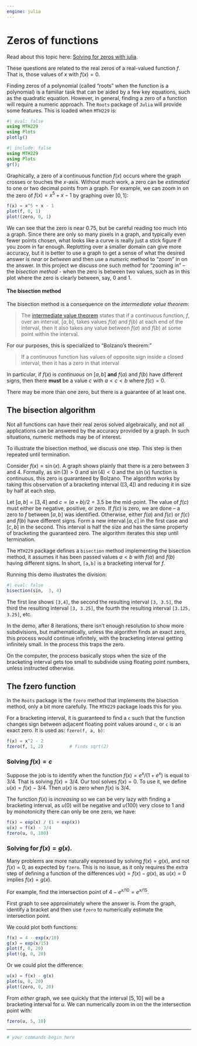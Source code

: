 ```yaml
---
engine: julia
---
```

# Zeros of functions

Read about this topic here: [Solving for zeros with julia](http://mth229.github.io/zeros.html).

These questions are related to the real zeros of a
real-valued function $f$. That is, those values of $x$ with
$f(x)=0$.

Finding zeros of a polynomial (called "roots" when the function is a
polynomial) is a familiar task that can be aided by a few key
equations, such as the quadratic equation. However, in general,
finding a zero of a function will require a numeric approach.  The
`Roots` package of `Julia` will provide some features. This is loaded
when `MTH229` is:


```julia
#| eval: false
using MTH229
using Plots
plotly()
```

```julia
#| include: false
using MTH229
using Plots
gr();
```


Graphically, a zero of a continuous function $f(x)$ occurs where the
graph crosses or touches the $x$-axis. Without much work, a zero can
be *estimated* to one or two decimal points from a graph. For example,
we can zoom in on the zero of $f(x) = x^5 + x - 1$ by graphing over
$[0,1]$:

```julia
f(x) = x^5 + x - 1
plot(f, 0, 1)
plot!(zero, 0, 1)
```

We can see that the zero is near $0.75$, but be careful reading too
much into a graph. Since there are only so many pixels in a graph, and
typically even fewer points chosen, what looks like a curve is really
just a stick figure if you zoom in far enough. Replotting over a
smaller domain can give more accuracy, but it is better to use a graph
to get a sense of what the desired answer is *near* or *between*  and then use a
*numeric* method to "zoom" in on the answer. In this project we
discuss one such method for "zooming in" – the *bisection method* - when the zero is between two values, such as in this plot where the zero is clearly between, say, $0$ and $1$.


#### The bisection method

The  bisection method is a consequence on the *intermediate value theorem*:

> The
> [intermediate value theorem](https://en.wikipedia.org/wiki/Intermediate_value_theorem)
> states that if a continuous function, $f$, over an interval, $[a, b]$,
> takes values $f(a)$ and $f(b)$ at each end of the
> interval, then it also takes any value between $f(a)$ and $f(b)$ at
> some point within the interval.



For our purposes, this is specialized to "Bolzano's theorem:"

> If a continuous function has values of opposite sign inside a closed interval, then it has a zero in that interval

In particular, if $f(x)$ is *continuous* on $[a,b]$ **and** $f(a)$ and
$f(b)$ have different signs, then there **must** be a value $c$ with
$a < c < b$ where $f(c) = 0$.


There may be more than one zero, but there is a guarantee of at least one.

## The bisection algorithm

Not all functions can have their real zeros solved algebraically, and
not all applications can be answered by the accuracy provided by a
graph. In such situations, numeric methods may be of interest.

To illustrate the bisection method, we discuss one step. This step is then repeated until termination.

Consider $f(x) = \sin(x)$. A graph shows plainly that there is a zero between $3$ and $4$. Formally, as $\sin(3) > 0$ and $\sin(4) < 0$ and the $\sin(x)$ function is continuous, this zero is guaranteed by Bolzano. The algorithm works by taking this observation of a bracketing interval ($[3,4]$) and reducing it in size by half at each step.

Let $[a,b] = [3,4]$ and $c = (a+b)/2 = 3.5$ be the mid-point. The value of $f(c)$ must either be negative, positive, or zero. If $f(c)$ is zero, we are done -- a zero to $f$ between $[a,b]$ was identified. Otherwise, either $f(a)$ and $f(c)$ or $f(c)$ and $f(b)$ have different signs. Form a new interval $[a,c]$ in the first case and $[c,b]$ in the second. This interval is half the size and has the same property of bracketing the guaranteed zero. The algorithm iterates this step until termination.

The `MTH229` package defines a `bisection` method implementing the
bisection method, it assumes it has been passed values $a < b$ with
$f(a)$ and $f(b)$ having different signs. In short, `[a,b]` is a
bracketing interval for $f$.


Running this demo illustrates the division:

```julia
#| eval: false
bisection(sin,  3, 4)
```

The first line shows `[3,4]`, the second the resulting interval `[3, 3.5]`, the third the resulting interval `[3, 3.25]`, the fourth the resulting interval `[3.125, 3.25]`, etc.

In the demo, after $8$ iterations, there isn't enough resolution to show
more subdivisions, but mathematically, unless the algorithm finds an
exact zero, this process would continue infinitely, with the
bracketing interval getting infinitely small. In the process this
traps the zero.

On the computer, the process basically stops when the size of the
bracketing interval gets too small to subdivide using floating point
numbers, unless instructed otherwise.


## The fzero function

In the `Roots` package is the `fzero` method that implements the
bisection method, only a bit more carefully. The `MTH229` package
loads this for you.

For a bracketing interval, it is guaranteed to find a `c` such that
the function changes sign between adjacent floating point values
around `c`, or `c` is an exact zero. It is used as:
`fzero(f, a, b)`:

```julia
f(x) = x^2 - 2
fzero(f, 1, 2)			# finds sqrt(2)
```
### Solving $f(x) = c$

Suppose the job is to identify when the function $f(x) = e^x / (1 + e^x)$ is equal to $3/4$. That is solving $f(x) = 3/4$. Our tool solves $f(x) = 0$. To use it, we define $u(x) = f(x) - 3/4$. Then $u(x)$ is zero when $f(x)$ is $3/4$.

The function $f(x)$ is *increasing* so we can be very lazy with finding a bracketing interval, as $u(0)$ will be negative and $u(100)$ very close to $1$ and by monotonicity there can only be one zero, we have:

```julia
f(x) = exp(x) / (1 + exp(x))
u(x) = f(x) - 3/4
fzero(u, 0, 100)
```

### Solving for $f(x) = g(x)$.

Many problems are more naturally expressed by solving $f(x) = g(x)$,
and not $f(x) = 0$, as expected by `fzero`. This is no issue, as it
only requires the extra step of defining a function of the differences
$u(x) = f(x) - g(x)$, as $u(x) = 0$ implies $f(x) = g(x)$.

For example, find the intersection point of $4 - e^{x/10} = e^{x/15}$.

First graph to see approximately where the answer is. From the graph,
identify a bracket and then use `fzero` to numerically estimate the
intersection point.

We could plot both functions:

```julia
f(x) = 4 - exp(x/10)
g(x) = exp(x/15)
plot(f, 0, 20)
plot!(g, 0, 20)
```

Or we could plot the difference:

```julia
u(x) = f(x) - g(x)
plot(u, 0, 20)
plot!(zero, 0, 20)
```

From *either* graph, we see quickly that the interval $[5,10]$ will be
a bracketing interval for $u$. We can numerically zoom in on the the intersection point with:

```julia
fzero(u, 5, 10)
```



----


```julia
# your commands begin here


```
